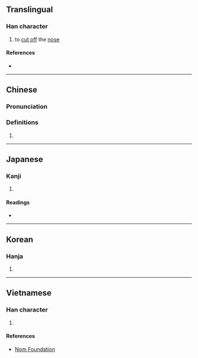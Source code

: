 {{character info/new}}
==Translingual==

===Han character===
{{Han char|rn=18|rad=刀|as=14|sn=16|four=22200|canj=HLLN|ids=⿰鼻刂}}

# to [[cut off]] the [[nose]]

====References====
* {{Han ref|kx=0145.130|dkj=02249|dj=0327.030|hdz=10360.200|uh=5293|ud=21139|bh=BEB0|bd=48816}}

----

==Chinese==
{{zh-forms}}

===Pronunciation===
{{zh-pron
|m=yì
|c=ji6
|h=
|md=
|mn=qz,tw,xm,zz:gī
|w=
|mc=y
|oc=y
|cat=
}}

===Definitions===
{{zh-hanzi}}

# {{rfdef|lang=zh}}

----

==Japanese==

===Kanji===
{{ja-kanji|grade=|rs=刀14}}

# {{defn|lang=ja|sort=刀14}}

====Readings====
* {{ja-readings|on=[[ぎ]] (gi), [[げい]] (gei)|kun=[[はなきる]] (hanakiru), [[はなきり]] (hanakiri), [[さく]] (saku)}}

----

==Korean==

===Hanja===
{{ko-hanja|hangeul=의|rv=ui|mr=ŭi}}

# {{defn|lang=ko|sort=刀14}}

----

==Vietnamese==

===Han character===
{{vi-readings|rs=刀14| hanviet = nghị}}

# {{defn|lang=vi|sort=刀14}}

====References====
*[http://nomfoundation.org/common/nom_details.php?codepoint=5293 Nom Foundation]